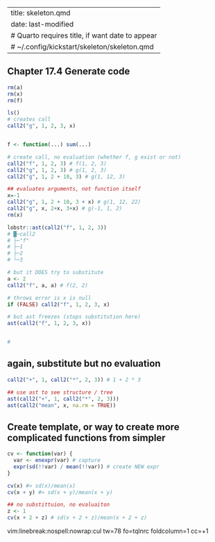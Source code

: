 
---
title: skeleton.qmd
date: last-modified
# Quarto requires title, if want date to appear
# ~/.config/kickstart/skeleton/skeleton.qmd
---

## Chapter 17.4 Generate code


```r
rm(a)
rm(x)
rm(f)

ls()
# creates call
call2("g", 1, 2, 3, x)


f <- function(...) sum(...)

# create call, no evaluation (whether f, g exist or not)
call2("f", 1, 2, 3) # f(1, 2, 3)
call2("g", 1, 2, 3) # g(1, 2, 3)
call2("g", 1, 2 + 10, 3) # g(1, 12, 3)

## evaluates arguments, not function itself
x=-1
call2("g", 1, 2 + 10, 3 + x) # g(1, 12, 22)
call2("g", x, 2+x, 3+x) # g(-1, 1, 2)
rm(x)

lobstr::ast(call2("f", 1, 2, 3))
# █─call2
# ├─"f"
# ├─1
# ├─2
# └─3

# but it DOES try to substitute
a <- 2
call2("f", a, a) # f(2, 2)

# throws error is x is null
if (FALSE) call2("f", 1, 2, 3, x)

# but ast freezes (stops substitution here)
ast(call2("f", 1, 2, 3, x))


# 
```


##  again, substitute but no evaluation
```r
call2("+", 1, call2("*", 2, 3)) # 1 + 2 * 3

## use ast to see structure / tree
ast(call2("+", 1, call2("*", 2, 3)))
ast(call2("mean", x, na.rm = TRUE))
```



## Create template, or way to create more complicated functions from simpler
```r
cv <- function(var) {
  var <- enexpr(var) # capture
  expr(sd(!!var) / mean(!!var)) # create NEW expr
}

cv(x) #> sd(x)/mean(x)
cv(x + y) #> sd(x + y)/mean(x + y)

## no substittuion, no evaluaiton
z <- 1
cv(x + 2 + z) # sd(x + 2 + z)/mean(x + 2 + z)
```



vim:linebreak:nospell:nowrap:cul tw=78 fo=tqlnrc foldcolumn=1 cc=+1
